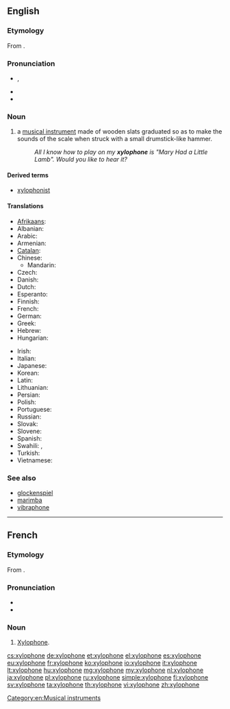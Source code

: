 ==English==
{{wikipedia}}

===Etymology===
From {{confix|xylo|t1=of wood|phone|t2=sound}}.

===Pronunciation===
* {{enPR|zīʹlə-fōn'}}, {{IPA|/ˈzaɪ.lə.ˌfəʊn/}}
* {{audio|En-us-xylophone.ogg|Audio (US)}}
* {{hyphenation|xy|lo|phone}}

===Noun===
{{en-noun}}

# a [[musical instrument]] made of wooden slats graduated so as to make the sounds of the scale when struck with a small drumstick-like hammer.
#: ''All I know how to play on my '''xylophone''' is "Mary Had a Little Lamb". Would you like to hear it?''

====Derived terms====
* [[xylophonist]]

====Translations====
{{trans-top|musical instrument}}
* [[Afrikaans]]: {{t|af|xilofoon|xs=Afrikaans}}
* Albanian: {{t-|sq|ksilofon|xs=Albanian}}
* Arabic: {{t-|ar|زايلفون|m|tr=zailufú:n}}
* Armenian: {{t-|hy|քսիլոֆոն|tr=k'silofon}}
* [[Catalan]]: {{t|ca|xilòfon|m}}
* Chinese:
** Mandarin: {{t-|cmn|木琴|tr=mùqín|sc=Hani}}
* Czech: {{t+|cs|xylofon|m}}
* Danish: {{t-|da|xylofon|c}}
* Dutch: {{t+|nl|xylofoon|m}}
* Esperanto: {{t-|eo|ksilofono|xs=Esperanto}}
* Finnish: {{t+|fi|ksylofoni}}
* French: {{t+|fr|xylophone|m}}
* German: {{t+|de|Xylophon|n}}
* Greek: {{t+|el|ξυλόφωνο|n|tr=ksilófono}}
* Hebrew: {{t+|he|קסילופון|m|tr=ksilofón}}
* Hungarian: {{t+|hu|xilofon}}
{{trans-mid}}
* Irish: {{t-|ga|xileafón|m|xs=Irish}}
* Italian: {{t+|it|xilofono|m}}
* Japanese: {{t+|ja|木琴|tr=もっきん, mokkin}}
* Korean: {{t+|ko|실로폰|tr=sillopon|sc=Hang}}
* Latin: {{t|la|xylophonium|n}}
* Lithuanian: {{t|lt|ksilofonas |m}}
* Persian: {{t|fa|سنتور چوبی|xs=Persian}}
* Polish: {{t|pl|ksylofon|m}}
* Portuguese: {{t+|pt|xilofone|m}}
* Russian: {{t+|ru|ксилофон|m|tr=ksilofón}}
* Slovak: {{t|sk|xylofón|m}}
* Slovene: {{t+|sl|ksilofon|m}}
* Spanish: {{t+|es|xilófono|m}}
* Swahili: {{t|sw|zilofoni}}, {{t|sw|marimba ya kizungu}}
* Turkish: {{t+|tr|ksilofon}}
* Vietnamese: {{t|vi|mộc cầm|xs=Vietnamese}}
{{trans-bottom}}

===See also===
* [[glockenspiel]]
* [[marimba]]
* [[vibraphone]]

[[Category:en:Musical instruments]]

----

==French==

===Etymology===
From {{confix|xylo|phone|lang=fr}}.

===Pronunciation===
* {{audio|Fr-xylophone.ogg|audio}}
* {{IPA|/ɡzi.lɔ.fɔn/|lang=fr}}

===Noun===
{{fr-noun|m|s}}

# [[xylophone#English|Xylophone]].

[[cs:xylophone]]
[[de:xylophone]]
[[et:xylophone]]
[[el:xylophone]]
[[es:xylophone]]
[[eu:xylophone]]
[[fr:xylophone]]
[[ko:xylophone]]
[[io:xylophone]]
[[it:xylophone]]
[[lt:xylophone]]
[[hu:xylophone]]
[[mg:xylophone]]
[[my:xylophone]]
[[nl:xylophone]]
[[ja:xylophone]]
[[pl:xylophone]]
[[ru:xylophone]]
[[simple:xylophone]]
[[fi:xylophone]]
[[sv:xylophone]]
[[ta:xylophone]]
[[th:xylophone]]
[[vi:xylophone]]
[[zh:xylophone]]